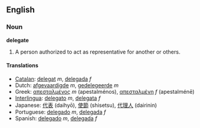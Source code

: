 ==English==
===Noun===
'''delegate'''

#A person authorized to act as representative for another or others.

====Translations====
*[[Catalan]]: [[delegat]] ''m'', [[delegada]] ''f''
*Dutch: [[afgevaardigde]] ''m'', [[gedelegeerde]] ''m''
*Greek: [[απεσταλμένος]] ''m'' (apestalménos), [[απεσταλμένη]] ''f'' (apestalménē)
*[[Interlingua]]: [[delegato]] ''m'', [[delegata]] ''f''
*Japanese: [[代表]] (daihyō), [[使節]] (shisetsu), [[代理人]] (dairinin)
*Portuguese: [[delegado]] ''m'', [[delegada]] ''f''
*Spanish: [[delegado]] ''m'', [[delegada]] ''f''